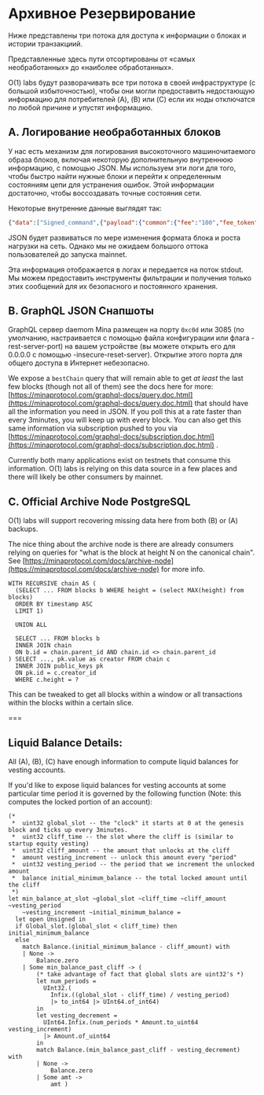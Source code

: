 
# Архивное Резервирование

Ниже представлены три потока для доступа к информации о блоках и истории транзакциий.

Представленные здесь пути отсортированы от «самых необработанных» до «наиболее обработанных».

O(1) labs будут разворачивать все три потока в своей инфраструктуре (с большой избыточностью), чтобы они могли предоставить недостающую информацию для потребителей (A), (B) или (C) если их ноды отключатся по любой причине и упустят информацию.

## A. Логирование необработанных блоков

У нас есть механизм для логирования высокоточного машиночитаемого образа блоков, включая некоторую дополнительную внутреннюю информацию, с помощью JSON. Мы используем эти логи для того, чтобы быстро найти нужные блоки и перейти к определенным состояниям цепи для устранения ошибок. Этой информации достаточно, чтобы воссоздавать точные состояния сети.

Некоторые внутренние данные выглядят так:

```json
{"data":["Signed_command",{"payload":{"common":{"fee":"100","fee_token":"1","fee_payer_pk":"B62qixbmBBmCmv1xH5SeF1hw6EqwSNVPi9B28epa3phqVMSyuZk9EoH","nonce":"340","valid_until":"4294967295","memo":"E4YM2vTHhWEg66xpj52JErHUBU4pZ1yageL4TVDDpTTSsv8mK6YaH"},"body":["Payment",{"source_pk":"B62qixbmBBmCmv1xH5SeF1hw6EqwSNVPi9B28epa3phqVMSyuZk9EoH","receiver_pk":"B62qm2GCuGCEK79mEjeyaeiFoukThuZLJCHGe9HAzuAnfbtS5FHtPnP","token_id":"1","amount":"100000000"}]},"signer":"B62qixbmBBmCmv1xH5SeF1hw6EqwSNVPi9B28epa3phqVMSyuZk9EoH","signature":"7mXGz8Df1gu92HVWGue24wcrGxDWkgQrDK59xQGXc627PKFQvVAPSzZn7JMkHtfdBUXavDHcgLBZy4iR4UmA5seRCPMkFDci"}],"status":["Applied",{"fee_payer_account_creation_fee_paid":null,"receiver_account_creation_fee_paid":null,"created_token":null},{"fee_payer_balance":"31866000100000","source_balance":"31866000100000","receiver_balance":"34099000000"}]}],"coinbase":["One",null],"internal_command_balances":[["Coinbase",{"coinbase_receiver_balance":"75477804514901","fee_transfer_receiver_balance":null}],["Fee_transfer",{"receiver1_balance":"65266376010003","receiver2_balance":"78601129170700"}],["Fee_transfer",{"receiver1_balance":"66001820000000","receiver2_balance":"76870784414900"}],["Fee_transfer",{"receiver1_balance":"71158365898775","receiver2_balance":"59264207944722"}],["Fee_transfer",{"receiver1_balance":"68546088449962","receiver2_balance":"66721919100000"}],["Fee_transfer",{"receiver1_balance":"67700798001000","receiver2_balance":"66372760000000"}],["Fee_transfer",{"receiver1_balance":"85383891400000","receiver2_balance":"107174952265469"}],["Fee_transfer",{"receiver1_balance":"65879310000000","receiver2_balance":"66282230000000"}]]}]},"delta_transition_chain_proof":["jxLZWooV57gKCmanzCHHt1CDbHfUpMu6MkynUdqN9ZkBUJi7B1W",[]]}
```

JSON будет развиваться по мере изменения формата блока и роста нагрузки на сеть. Однако мы не ожидаем большого оттока пользователей до запуска mainnet.

Эта информация отображается в логах и передается на поток stdout. Мы можем предоставить инструменты фильтрации и получения только этих сообщений для их безопасного и постоянного хранения.

## B. GraphQL JSON Снапшоты

GraphQL сервер daemom Mina размещен на порту `0xc0d` или 3085 (по умолчанию, настраивается с помощью файла конфигурации или флага -rest-server-port) на вашем устройстве (вы можете открыть его для 0.0.0.0 с помощью -insecure-reset-server). Открытие этого порта для общего доступа в Интернет небезопасно.

We expose a `bestChain` query that will remain able to get *at least* the last few blocks (though not all of them) see the docs here for more: [https://minaprotocol.com/graphql-docs/query.doc.html](https://minaprotocol.com/graphql-docs/query.doc.html) that should have all the information you need in JSON. If you poll this at a rate faster than every 3minutes, you will keep up with every block. You can also get this same information via subscription pushed to you via [https://minaprotocol.com/graphql-docs/subscription.doc.html](https://minaprotocol.com/graphql-docs/subscription.doc.html) .

Currently both many applications exist on testnets that consume this information. O(1) labs is relying on this data source in a few places and there will likely be other consumers by mainnet.

## C. Official Archive Node PostgreSQL

O(1) labs will support recovering missing data here from both (B) or (A) backups.

The nice thing about the archive node is there are already consumers relying on queries for "what is the block at height N on the canonical chain". See [https://minaprotocol.com/docs/archive-node](https://minaprotocol.com/docs/archive-node) for more info.

```
WITH RECURSIVE chain AS (
  (SELECT ... FROM blocks b WHERE height = (select MAX(height) from blocks)
  ORDER BY timestamp ASC
  LIMIT 1)

  UNION ALL

  SELECT ... FROM blocks b
  INNER JOIN chain
  ON b.id = chain.parent_id AND chain.id <> chain.parent_id
) SELECT ..., pk.value as creator FROM chain c
  INNER JOIN public_keys pk
  ON pk.id = c.creator_id
  WHERE c.height = ?

```

This can be tweaked to get all blocks within a window or all transactions within the blocks within a certain slice.

===

## Liquid Balance Details:

All (A), (B), (C) have enough information to compute liquid balances for vesting accounts.

If you'd like to expose liquid balances for vesting accounts at some particular time period it is governed by the following function (Note: this computes the locked portion of an account):

```
(*  
 *  uint32 global_slot -- the "clock" it starts at 0 at the genesis block and ticks up every 3minutes.
 *  uint32 cliff_time -- the slot where the cliff is (similar to startup equity vesting)
 *  uint32 cliff_amount -- the amount that unlocks at the cliff
 *  amount vesting_increment -- unlock this amount every "period"
 *  uint32 vesting_period -- the period that we increment the unlocked amount
 *  balance initial_minimum_balance -- the total locked amount until the cliff
 *)
let min_balance_at_slot ~global_slot ~cliff_time ~cliff_amount ~vesting_period
    ~vesting_increment ~initial_minimum_balance =
  let open Unsigned in
  if Global_slot.(global_slot < cliff_time) then initial_minimum_balance
  else
    match Balance.(initial_minimum_balance - cliff_amount) with
    | None ->
        Balance.zero
    | Some min_balance_past_cliff -> (
        (* take advantage of fact that global slots are uint32's *)
        let num_periods =
          UInt32.(
            Infix.((global_slot - cliff_time) / vesting_period)
            |> to_int64 |> UInt64.of_int64)
        in
        let vesting_decrement =
          UInt64.Infix.(num_periods * Amount.to_uint64 vesting_increment)
          |> Amount.of_uint64
        in
        match Balance.(min_balance_past_cliff - vesting_decrement) with
        | None ->
            Balance.zero
        | Some amt ->
            amt )

```
